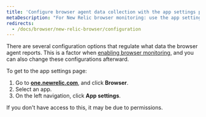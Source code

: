 ```yaml
---
title: 'Configure browser agent data collection with the app settings page'
metaDescription: "For New Relic browser monitoring: use the app settings page to configure the agent type and deployment method."
redirects:
  - /docs/browser/new-relic-browser/configuration
---
```


There are several configuration options that regulate what data the browser agent reports. This is a factor when [enabling browser monitoring](/docs/browser/browser-monitoring/installation/install-browser-monitoring-agent), and you can also change these configurations afterward.

To get to the app settings page:

1. Go to **[one.newrelic.com](https://one.newrelic.com)**, and click **Browser**.
2. Select an app.
3. On the left navigation, click **App settings**.

If you don't have access to this, it may be due to permissions.
